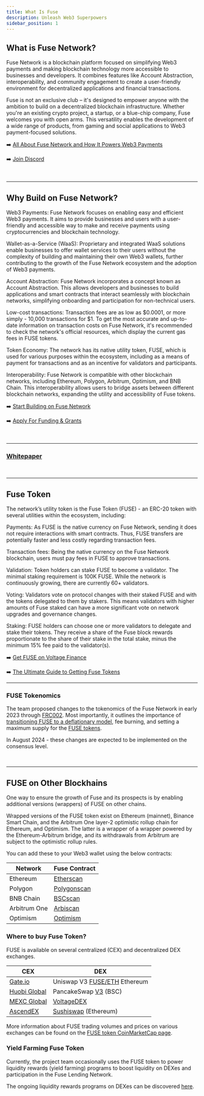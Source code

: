 ```yaml
---
title: What Is Fuse
description: Unleash Web3 Superpowers
sidebar_position: 1
---
```


## What is Fuse Network?

Fuse Network is a blockchain platform focused on simplifying Web3 payments and making blockchain technology more accessible to businesses and developers. It combines features like Account Abstraction, interoperability, and community engagement to create a user-friendly environment for decentralized applications and financial transactions.

Fuse is not an exclusive club – it's designed to empower anyone with the ambition to build on a decentralized blockchain infrastructure. Whether you're an existing crypto project, a startup, or a blue-chip company, Fuse welcomes you with open arms. This versatility enables the development of a wide range of products, from gaming and social applications to Web3 payment-focused solutions.

➡️ [All About Fuse Network and How It Powers Web3 Payments](https://news.fuse.io/all-about-fuse-network-and-how-it-powers-crypto-payments/)

➡️ [Join Discord](https://discord.com/invite/jpPMeSZ)

<p>&nbsp;</p>

---

## Why Build on Fuse Network?

Web3 Payments: Fuse Network focuses on enabling easy and efficient Web3 payments. It aims to provide businesses and users with a user-friendly and accessible way to make and receive payments using cryptocurrencies and blockchain technology.

Wallet-as-a-Service (WaaS): Proprietary and integrated WaaS solutions enable businesses to offer wallet services to their users without the complexity of building and maintaining their own Web3 wallets, further contributing to the growth of the Fuse Network ecosystem and the adoption of Web3 payments.

Account Abstraction: Fuse Network incorporates a concept known as Account Abstraction. This allows developers and businesses to build applications and smart contracts that interact seamlessly with blockchain networks, simplifying onboarding and participation for non-technical users.

Low-cost transactions: Transaction fees are as low as $0.0001, or more simply - 10,000 transactions for $1. To get the most accurate and up-to-date information on transaction costs on Fuse Network, it's recommended to check the network's official resources, which display the current gas fees in FUSE tokens.

Token Economy: The network has its native utility token, FUSE, which is used for various purposes within the ecosystem, including as a means of payment for transactions and as an incentive for validators and participants.

Interoperability: Fuse Network is compatible with other blockchain networks, including Ethereum, Polygon, Arbitrum, Optimism, and BNB Chain. This interoperability allows users to bridge assets between different blockchain networks, expanding the utility and accessibility of Fuse tokens.

➡️ [Start Building on Fuse Network](docs/developers/Quick-Start)

➡️ [Apply For Funding & Grants](https://www.fuse.io/ignite)

<p>&nbsp;</p>

---

### [Whitepaper](https://www.fuse.io/whitepaper)

<p>&nbsp;</p>

---

## Fuse Token

The network’s utility token is the Fuse Token (FUSE) - an ERC-20 token with several utilities within the ecosystem, including:

Payments: As FUSE is the native currency on Fuse Network, sending it does not require interactions with smart contracts. Thus, FUSE transfers are potentially faster and less costly regarding transaction fees.

Transaction fees: Being the native currency on the Fuse Network blockchain, users must pay fees in FUSE to approve transactions.

Validation: Token holders can stake FUSE to become a validator. The minimal staking requirement is 100K FUSE. While the network is continuously growing, there are currently 60+ validators.

Voting: Validators vote on protocol changes with their staked FUSE and with the tokens delegated to them by stakers. This means validators with higher amounts of Fuse staked can have a more significant vote on network upgrades and governance changes.

Staking: FUSE holders can choose one or more validators to delegate and stake their tokens. They receive a share of the Fuse block rewards proportionate to the share of their stake in the total stake, minus the minimum 15% fee paid to the validator(s).

➡️ [Get FUSE on Voltage Finance](https://voltage.finance/home)

➡️ [The Ultimate Guide to Getting Fuse Tokens](https://news.fuse.io/getting-fuse-tokens-the-ultimate-guide/)

---

### FUSE Tokenomics​

The team proposed changes to the tokenomics of the Fuse Network in early 2023 through [FRC002](https://news.fuse.io/max-supply-max-potential-the-journey-of-fuse-token-to-a-sustainable-future/). Most importantly, it outlines the importance of [transitioning FUSE to a deflationary model](https://forum.fuse.io/t/frc02-setting-a-max-supply-introducing-fee-burn-and-transitioning-to-a-deflationary-model/633), fee burning, and setting a maximum supply for the [FUSE tokens](https://www.coingecko.com/en/coins/fuse).

In August 2024 - these changes are expected to be implemented on the consensus level.

<p>&nbsp;</p>

---

## FUSE on Other Blockhains

One way to ensure the growth of Fuse and its prospects is by enabling additional versions (wrappers) of FUSE on other chains.

Wrapped versions of the FUSE token exist on Ethereum (mainnet), Binance Smart Chain, and the Arbitrum One layer-2 optimistic rollup chain for Ethereum, and Optimism. The latter is a wrapper of a wrapper powered by the Ethereum-Arbitrum bridge, and its withdrawals from Arbitrum are subject to the optimistic rollup rules.

You can add these to your Web3 wallet using the below contracts:

| Network      | Fuse Contract                                                                             |
| ------------ | ----------------------------------------------------------------------------------------- |
| Ethereum     | [Etherscan](https://etherscan.io/token/0x970b9bb2c0444f5e81e9d0efb84c8ccdcdcaf84d)        |
| Polygon      | [Polygonscan](https://polygonscan.com/address/0xf915fdda4c882731c0456a4214548cd13a822886) |
| BNB Chain    | [BSCscan](https://bscscan.com/address/0x5857c96dae9cf8511b08cb07f85753c472d36ea3)         |
| Arbitrum One | [Arbiscan](https://arbiscan.io/token/0xbdef0e9ef12e689f366fe494a7a7d0dad25d9286)          |
| Optimism     | [Optimism](0xe453d6649643f1f460c371dc3d1da98f7922fe51)                                    |

### Where to buy Fuse Token?

FUSE is available on several centralized (CEX) and decentralized DEX exchanges.

| CEX                                                                                 | DEX                                                                                                                                                                   |
| ----------------------------------------------------------------------------------- | --------------------------------------------------------------------------------------------------------------------------------------------------------------------- |
| [Gate.io](https://www.gate.io/en/price/fuse-fuse)                                   | Uniswap V3 [FUSE/ETH](<(https://info.uniswap.org/#/pools/0x9127c5c988917b879b3b9bc87d11ee2c9bdeda73)>) Ethereum                                                       |
| [Huobi Global](https://www.htx.com/en-us/asset-introduction/details/?currency=fuse) | PancakeSwap [V3](https://pancakeswap.finance/info/v3/tokens/0x5857c96dae9cf8511b08cb07f85753c472d36ea3) (BSC)                                                         |
| [MEXC Global](https://www.mexc.com/price/FUSE)                                      | [VoltageDEX](https://app.voltage.finance/#/swap)                                                                                                                      |
| [AscendEX](https://ascendex.com/en/cashtrade-spottrading/usdt/fuse)                 | [Sushiswap](https://app.sushi.com/swap?inputCurrency=0xdAC17F958D2ee523a2206206994597C13D831ec7&outputCurrency=0x970B9bB2C0444F5E81e9d0eFb84C8ccdcdcAf84d) (Ethereum) |

More information about FUSE trading volumes and prices on various exchanges can be found on the [FUSE token CoinMarketCap page](https://coinmarketcap.com/currencies/fuse-network/).

### Yield Farming Fuse Token

Currently, the project team occasionally uses the FUSE token to power liquidity rewards (yield farming) programs to boost liquidity on DEXes and participation in the Fuse Lending Network.

The ongoing liquidity rewards programs on DEXes can be discovered [here](https://app.voltage.finance/index.html#/farm/122).

<p>&nbsp;</p>
